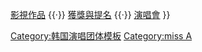{{Navbox musical artist
| name       = Miss A
| title      = [[miss A|<span style="color: #000000;">miss A</span>]]
| titlestyle = 
| abovestyle = 
| groupstyle = 
| background  = group_or_band
| above = 過往成員：[[王霏霏|Fei]]、[[孟佳|Jia]]、[[李玟暎|Min]]、[[裴秀智|Suzy]]
| group1 = 單曲
| list1  = 
*[[Bad But Good (miss A單曲)|Bad But Good]]（2010）
*[[Step Up (miss A單曲)|Step Up]]（2010）

| group2 = 迷你專輯
| list2 = 
* [[Touch (miss A迷你專輯)|Touch]]（2012）
* [[Independent Women Part III (miss A迷你專輯)|Independent Women pt.Ⅲ]]（2012）
* [[Colors (miss A迷你專輯)|Colors]]（2015）

| group3 = 正規專輯
| list3  = 
* [[A Class (miss A專輯)|A Class]]（2011）
* [[Hush (miss A專輯)|Hush]]（2013）

| group4 = 個人專輯
| list4  = {{Navbox Musical artist|child
| group1 = Fei
| list1  = [[Fantasy (王霏霏專輯)|Fantasy]]（2016）
}}
{{Navbox Musical artist|child
| group1 = Suzy
| list1 = [[是·否]]（2017）
}}
| group5 = 巡迴演唱會
| list5  = miss A FANS PARTY

| group6 = 相關項目
| list6  = [[JYP娛樂]]

| below = 
* {{Icon|Category}} '''[[:Category:Miss A|分類]]'''<br>
[[miss A音樂作品列表|音樂作品]]
{{·}} [[miss A影視作品列表|影視作品]]
{{·}} [[miss A獲獎與提名列表|獲獎與提名]]
{{·}} [[miss A演唱會列表|演唱會]]
}}
<noinclude>
{{collapsible option}}
[[Category:韩国演唱团体模板]]
[[Category:miss A]]
</noinclude>